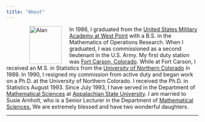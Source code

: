```yaml
---
title: "About"
---
```



<figure>
<!-- <figcaption>Alan T. Arnholt - 1983</figcaption> -->
<img src="./images/AlanCadet1983.jpg" alt="Alan" align="left" hspace="20" style="width:85px;height:100px;">
</figure>


In 1986, I graduated from the [United States Military Academy at West Point](http://www.usma.edu) with a B.S. in the Mathematics of Operations Research.  When I graduated, I was commissioned as a second lieutenant in the U.S. Army.  My first duty station was [Fort Carson, Colorado](http://www.carson.army.mil). While at Fort Carson, I received an M.S. in Statistics from the [University of Northern Colorado](http://www.unco.edu) in 1989.  In 1990, I resigned my commission from active duty and began work on a Ph.D. at the University of Northern Colorado.  I received the Ph.D. in Statistics August 1993.  Since July 1993, I have served in the Department of [Mathematical Sciences](http://www.mathsci.appstate.edu) at [Appalachian State University](http://appstate.edu). I am married to Susie Arnholt, who is a Senior Lecturer in the Department of [Mathematical Sciences.](http://www.mathsci.appstate.edu) We are extremely blessed and have two wonderful daughters.


* * * 
